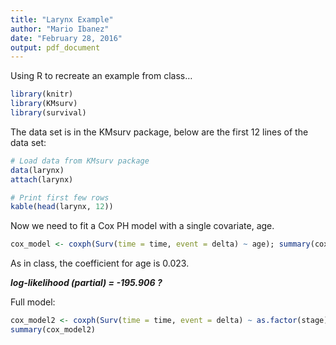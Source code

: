 ```yaml
---
title: "Larynx Example"
author: "Mario Ibanez"
date: "February 28, 2016"
output: pdf_document
---
```


Using R to recreate an example from class...

```r
library(knitr)
library(KMsurv)
library(survival)
```

The data set is in the KMsurv package, below are the first 12 lines of the data set:

```r
# Load data from KMsurv package
data(larynx)
attach(larynx)

# Print first few rows
kable(head(larynx, 12))
```

Now we need to fit a Cox PH model with a single covariate, age.

```r
cox_model <- coxph(Surv(time = time, event = delta) ~ age); summary(cox_model)
```

As in class, the coefficient for age is 0.023.  

***log-likelihood (partial) = -195.906 ?***  

Full model:

```r
cox_model2 <- coxph(Surv(time = time, event = delta) ~ as.factor(stage) + age) 
summary(cox_model2)
```










